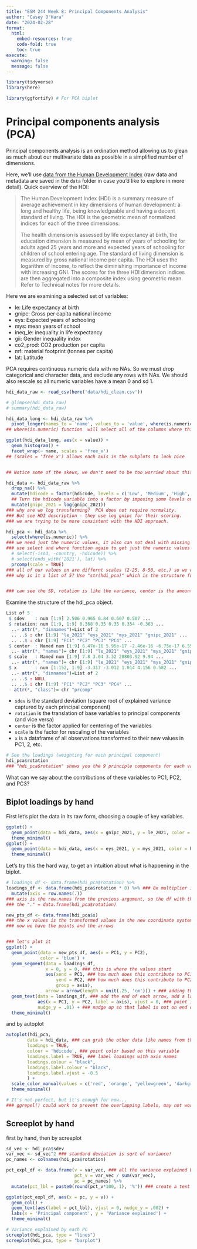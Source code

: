 ```yaml
---
title: "ESM 244 Week 8: Principal Components Analysis"
author: "Casey O'Hara"
date: "2024-02-28"
format: 
  html:
    embed-resources: true
    code-fold: true
    toc: true
execute:
  warning: false
  message: false
---
```


```r

library(tidyverse)
library(here)

library(ggfortify) # For PCA biplot

```

# Principal components analysis (PCA)

Principal components analysis is an ordination method allowing us to glean as much about our multivariate data as possible in a simplified number of dimensions.

Here, we'll use [data from the Human Development Index](https://hdr.undp.org/data-center) (raw data and metadata are saved in the `data` folder in case you'd like to explore in more detail). Quick overview of the HDI:

> The Human Development Index (HDI) is a summary measure of average achievement in key dimensions of human development: a long and healthy life, being knowledgeable and having a decent standard of living. The HDI is the geometric mean of normalized indices for each of the three dimensions.
>
> The health dimension is assessed by life expectancy at birth, the education dimension is measured by mean of years of schooling for adults aged 25 years and more and expected years of schooling for children of school entering age. The standard of living dimension is measured by gross national income per capita. The HDI uses the logarithm of income, to reflect the diminishing importance of income with increasing GNI. The scores for the three HDI dimension indices are then aggregated into a composite index using geometric mean. Refer to Technical notes for more details.

Here we are examining a selected set of variables:

-   le: Life expectancy at birth
-   gnipc: Gross per capita national income
-   eys: Expected years of schooling
-   mys: mean years of school
-   ineq_le: inequality in life expectancy
-   gii: Gender inequality index
-   co2_prod: CO2 production per capita
-   mf: material footprint (tonnes per capita)
-   lat: Latitude

PCA requires continuous numeric data with no NAs. So we must drop categorical and character data, and exclude any rows with NAs. We should also rescale so all numeric variables have a mean 0 and sd 1.

```r
hdi_data_raw <- read_csv(here('data/hdi_clean.csv')) 

# glimpse(hdi_data_raw)
# summary(hdi_data_raw)

hdi_data_long <- hdi_data_raw %>%
  pivot_longer(names_to = 'name', values_to = 'value', where(is.numeric)) 
## where(is.numeric) function  will select all of the columns where this is true, so take all columns that are numeric values and pivot it longer

ggplot(hdi_data_long, aes(x = value)) +
  geom_histogram() +
  facet_wrap(~ name, scales = 'free_x')
## (scales = 'free_x') allows each axis in the subplots to look nice 


## Notice some of the skews, we don't need to be too worried about this, but some big outliers could be problematic - could do a log transorm, but we don't need to worry about it. 
```

```r
hdi_data <- hdi_data_raw %>%
  drop_na() %>%
  mutate(hdicode = factor(hdicode, levels = c('Low', 'Medium', 'High', 'Very High'))) %>%
  ## Turn the hdicode variable into a factor by imposing some levels on it so that they appear in a logical order for us. 
  mutate(gnipc_2021 = log(gnipc_2021))
### why are we log transforming?  PCA does not require normality. 
### But see HDI description - they use log gnipc for their scoring.
### we are trying to be more consistent with the HDI approach. 

hdi_pca <- hdi_data %>% 
  select(where(is.numeric)) %>%
### we need just the numeric values, it also can not deal with missing values (we do not have missing values, so we are okay, but not in the post lab or HW 4).
### use select and where function again to get just the numeric values
  # select(-iso3, -country, -hdicode)) %>%
  # select(ends_with('2021'), lat) %>%
  prcomp(scale = TRUE)
### all of our values on are differnt scales (2-25, 8-50, etc.) so we want to rescale so that they are recentered (mean = 0, SD = 1).
### why is it a list of 5? Use "str(hdi_pca)" which is the structure function, 


### can see the SD, rotation is like the variance, center is the amount adjusted, scale is how much it rescaled it, x is the new dimensions in the pca space 
```

Examine the structure of the hdi_pca object.

``` r
List of 5
 $ sdev    : num [1:9] 2.506 0.965 0.84 0.607 0.507 ...
 $ rotation: num [1:9, 1:9] 0.368 0.35 0.35 0.354 -0.363 ...
  ..- attr(*, "dimnames")=List of 2
  .. ..$ : chr [1:9] "le_2021" "eys_2021" "mys_2021" "gnipc_2021" ...
  .. ..$ : chr [1:9] "PC1" "PC2" "PC3" "PC4" ...
 $ center  : Named num [1:9] 6.47e-16 5.95e-17 -2.46e-16 -6.75e-17 6.55e-17 ...
  ..- attr(*, "names")= chr [1:9] "le_2021" "eys_2021" "mys_2021" "gnipc_2021" ...
 $ scale   : Named num [1:9] 7.8 3.04 3.32 20803.92 9.94 ...
  ..- attr(*, "names")= chr [1:9] "le_2021" "eys_2021" "mys_2021" "gnipc_2021" ...
 $ x       : num [1:152, 1:9] -3.317 -3.012 1.014 4.156 0.582 ...
  ..- attr(*, "dimnames")=List of 2
  .. ..$ : NULL
  .. ..$ : chr [1:9] "PC1" "PC2" "PC3" "PC4" ...
 - attr(*, "class")= chr "prcomp"
```

-   `sdev` is the standard deviation (square root of explained variance captured by each principal component)
-   `rotation` is the translation of base variables to principal components (and vice versa)
-   `center` is the factor applied for centering of the variables
-   `scale` is the factor for rescaling of the variables
-   `x` is a dataframe of all observations transformed to their new values in PC1, 2, etc.

```r
# See the loadings (weighting for each principal component)
hdi_pca$rotation
### "hdi_pca$rotation" shows you the 9 principle components for each variable
```

What can we say about the contributions of these variables to PC1, PC2, and PC3?

## Biplot loadings by hand

First let's plot the data in its raw form, choosing a couple of key variables.

```r
ggplot() +
  geom_point(data = hdi_data, aes(x = gnipc_2021, y = le_2021, color = hdicode)) +
  theme_minimal()
ggplot() +
  geom_point(data = hdi_data, aes(x = eys_2021, y = mys_2021, color = hdicode)) +
  theme_minimal()
```

Let's try this the hard way, to get an intuition about what is happening in the biplot.

```r
# loadings_df <- data.frame(hdi_pca$rotation) %>%
loadings_df <- data.frame(hdi_pca$rotation * 8) %>% ### 8x multiplier is arbitrary, to extend the length of the arrows
  mutate(axis = row.names(.))
### axis is the row.names from the previous argument, so the df with the rotation columnn in the hdi_pca
### the "." = data.frame(hdi_pca$rotation)

new_pts_df <- data.frame(hdi_pca$x)
### the x values is the transformed values in the new coordinate system 
### now we have the points and the arrows


### let's plot it
ggplot() +
  geom_point(data = new_pts_df, aes(x = PC1, y = PC2), 
             color = 'blue') +
  geom_segment(data = loadings_df,
               x = 0, y = 0, ### this is where the values start
               aes(xend = PC1, ### how much does this contribute to PC1
                   yend = PC2, ### how much does this contribute to PC2
                   group = axis),
               arrow = arrow(length = unit(.25, 'cm'))) + ### adding the arrows
  geom_text(data = loadings_df, ### add the end of each arrow, add a label from the axis column
            aes(x = PC1, y = PC2, label = axis), vjust = 0, ### point is bottom of text
            nudge_y = .01) + ### nudge up so that label is not on end of arrow 
  theme_minimal()
```

and by autoplot

```r
autoplot(hdi_pca,
     	data = hdi_data, ### can grab the other data like names from this df
     	loadings = TRUE, 
     	colour = 'hdicode', ### point color based on this variable 
     	loadings.label = TRUE, ### label loadings with axis names 
     	loadings.colour = "black", 
     	loadings.label.colour = "black",
     	loadings.label.vjust = -0.5
     	) +
  scale_color_manual(values = c('red', 'orange', 'yellowgreen', 'darkgreen')) +
  theme_minimal()

# It's not perfect, but it's enough for now...
### ggrepel() could work to prevent the overlapping labels, may not work with autoplot 
```

## Screeplot by hand

first by hand, then by screeplot

```r
sd_vec <- hdi_pca$sdev
var_vec <- sd_vec^2 ### standard deviation is sqrt of variance!
pc_names <- colnames(hdi_pca$rotation)

pct_expl_df <- data.frame(v = var_vec, ### all the variance explained by the PCs
                          pct_v = var_vec / sum(var_vec),
                          pc = pc_names) %>% 
  mutate(pct_lbl = paste0(round(pct_v*100, 1), '%')) ### create a text label 

ggplot(pct_expl_df, aes(x = pc, y = v)) +
  geom_col() +
  geom_text(aes(label = pct_lbl), vjust = 0, nudge_y = .002) +
  labs(x = 'Principal component', y = 'Variance explained') +
  theme_minimal()
```

```r
# Variance explained by each PC
screeplot(hdi_pca, type = "lines")
screeplot(hdi_pca, type = "barplot")
```
